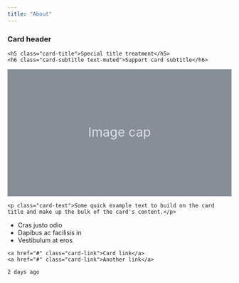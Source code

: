```yaml
---
title: "About"
---
```



<div class="card mb-3">
  <h3 class="card-header">Card header</h3>
  <div class="card-body">
    <h5 class="card-title">Special title treatment</h5>
    <h6 class="card-subtitle text-muted">Support card subtitle</h6>
  </div>
  <svg xmlns="http://www.w3.org/2000/svg" class="d-block user-select-none" width="100%" height="200" aria-label="Placeholder: Image cap" focusable="false" role="img" preserveAspectRatio="xMidYMid slice" viewBox="0 0 318 180" style="font-size:1.125rem;text-anchor:middle">
    <rect width="100%" height="100%" fill="#868e96"></rect>
    <text x="50%" y="50%" fill="#dee2e6" dy=".3em">Image cap</text>
  </svg>
  <div class="card-body">
    <p class="card-text">Some quick example text to build on the card title and make up the bulk of the card's content.</p>
  </div>
  <ul class="list-group list-group-flush">
    <li class="list-group-item">Cras justo odio</li>
    <li class="list-group-item">Dapibus ac facilisis in</li>
    <li class="list-group-item">Vestibulum at eros</li>
  </ul>
  <div class="card-body">
    <a href="#" class="card-link">Card link</a>
    <a href="#" class="card-link">Another link</a>
  </div>
  <div class="card-footer text-muted">
    2 days ago
  </div>
</div>
